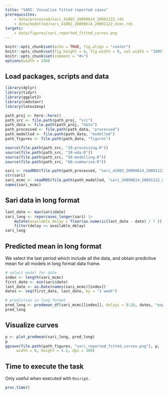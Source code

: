 ```yaml
---
title: "SARI: Visualize fitted reported cases"
prerequisites:
    - data/processed/sari_41002_20090614_20091122.rds
    - data/modelled/sari_41002_20090614_20091122_mcmc.rds
targets:
    - data/figures/sari_reported_fitted_curves.png
---
```


```r
knitr::opts_chunk$set(echo = TRUE, fig.align = "center")
knitr::opts_chunk$set(fig.height = 6, fig.width = 8, out.width = "100%")
knitr::opts_chunk$set(comment = "#>")
options(width = 100)
```

## Load packages, scripts and data

```r
library(dplyr)
library(tidyr)
library(ggplot2)
library(cmdstanr)
library(latex2exp)

path_proj <- here::here()
path_src <- file.path(path_proj, "src")
path_data <- file.path(path_proj, "data")
path_processed <- file.path(path_data, "processed")
path_modelled <- file.path(path_data, "modelled")
path_figures <- file.path(path_data, "figures")

source(file.path(path_src, "20-processing.R"))
source(file.path(path_src, "30-eda.R"))
source(file.path(path_src, "50-modelling.R"))
source(file.path(path_src, "60-summarise.R"))

sari <- readRDS(file.path(path_processed, "sari_41002_20090614_20091122.rds"))
str(sari)
sari_mcmc <- readRDS(file.path(path_modelled, "sari_20090614_20091122_mcmc.rds"))
names(sari_mcmc)
```

## Sari data in long format

```r
last_date <- max(sari$date)
sari_long <- reporcases_longer(sari) |>
    mutate(available_delay = floor(as.numeric(last_date - date) / 7 )) |>
    filter(delay <= available_delay)
sari_long
```

## Predicted mean in long format

We select the last period which include all the data, and obtain predictive mean for all
models in long format data frame.

```r
# select model for date
index <- length(sari_mcmc)
first_date <- min(sari$date)
last_date <- as.Date(names(sari_mcmc)[index])
dates <- seq(first_date, last_date, by = "1 week")

# prediction in long format
pred_long <- predmean_df(sari_mcmc[[index]], delays = 0:26, dates, "exponential")
pred_long
```

## Visualize curves

```r
p <- plot_predmean(sari_long, pred_long)
p
ggsave(file.path(path_figures, "sari_reported_fitted_curves.png"), p,
     width = 8, height = 5.5, dpi = 300)
```

## Time to execute the task

Only useful when executed with `Rscript`.

```r
proc.time()
```

